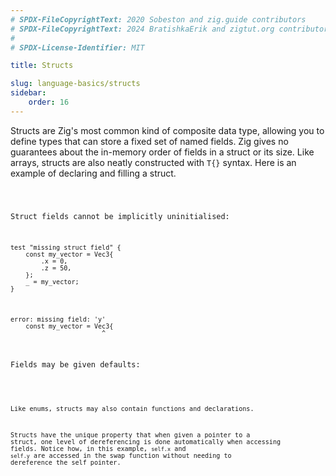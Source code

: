```yaml
---
# SPDX-FileCopyrightText: 2020 Sobeston and zig.guide contributors
# SPDX-FileCopyrightText: 2024 BratishkaErik and zigtut.org contributors
#
# SPDX-License-Identifier: MIT

title: Structs

slug: language-basics/structs
sidebar:
    order: 16
---
```




Structs are Zig's most common kind of composite data type, allowing you to
define types that can store a fixed set of named fields. Zig gives no guarantees
about the in-memory order of fields in a struct or its size. Like arrays,
structs are also neatly constructed with `T{}` syntax. Here is an example of
declaring and filling a struct.

<Code code={Struct} lang="zig"/>

Struct fields cannot be implicitly uninitialised:

```zig
test "missing struct field" {
    const my_vector = Vec3{
        .x = 0,
        .z = 50,
    };
    _ = my_vector;
}
```

```
error: missing field: 'y'
    const my_vector = Vec3{
                        ^
```

Fields may be given defaults:

<Code code={StructDefaults} lang="zig"/>

Like enums, structs may also contain functions and declarations.

Structs have the unique property that when given a pointer to a struct, one
level of dereferencing is done automatically when accessing fields. Notice how,
in this example, `self.x` and `self.y` are accessed in the swap function without
needing to dereference the self pointer.

<Code code={StructDeclarations} collapse="1-2" lang="zig"/>
